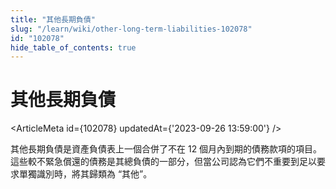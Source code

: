 ```yaml
---
title: "其他長期負債"
slug: "/learn/wiki/other-long-term-liabilities-102078"
id: "102078"
hide_table_of_contents: true
---
```



# 其他長期負債

<ArticleMeta id={102078} updatedAt={'2023-09-26 13:59:00'} />
<div className='border-solid border-b border-t-0 my-4 border-[var(--ifm-color-gray-300)]' />

其他長期負債是資產負債表上一個合併了不在 12 個月內到期的債務款項的項目。這些較不緊急償還的債務是其總負債的一部分，但當公司認為它們不重要到足以要求單獨識別時，將其歸類為 “其他”。

